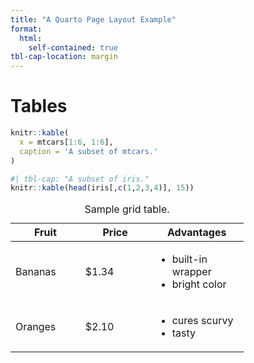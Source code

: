 ```yaml
---
title: "A Quarto Page Layout Example"
format:
  html: 
    self-contained: true
tbl-cap-location: margin
---
```


# Tables

```r
knitr::kable(
  x = mtcars[1:6, 1:6],
  caption = 'A subset of mtcars.'
)
```

```r
#| tbl-cap: "A subset of iris."
knitr::kable(head(iris[,c(1,2,3,4)], 15))
```


+---------------+---------------+--------------------+
| Fruit         | Price         | Advantages         |
+===============+===============+====================+
| Bananas       | $1.34         | - built-in wrapper |
|               |               | - bright color     |
+---------------+---------------+--------------------+
| Oranges       | $2.10         | - cures scurvy     |
|               |               | - tasty            |
+---------------+---------------+--------------------+

: Sample grid table.
